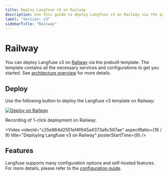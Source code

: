 ```yaml
---
title: Deploy Langfuse v3 on Railway
description: Use this guide to deploy Langfuse v3 on Railway via the prebuilt template.
label: "Version: v3"
sidebarTitle: "Railway"
---
```


# Railway

You can deploy Langfuse v3 on [Railway](https://railway.app/) via the prebuilt template.
The template contains all the necessary services and configurations to get you started.
See [architecture overview](/self-hosting#architecture) for more details.

## Deploy

Use the following button to deploy the Langfuse v3 template on Railway:

[![Deploy on Railway](https://railway.com/button.svg)](https://railway.app/template/exma_H?referralCode=513qqz)

Recording of 1-click deployment on Railway:

<Video
  videoId="c25e864d2551ef4f645a4373a6c587ae"
  aspectRatio={16 / 9}
  title="Deploying Langfuse v3 on Railway"
  posterStartTime={9}
/>

## Features

Langfuse supports many configuration options and self-hosted features.
For more details, please refer to the [configuration guide](/self-hosting/configuration).


<SelfHostFeatures />
